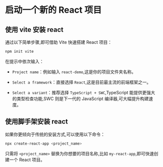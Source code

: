 # 启动一个新的 React 项目

## 使用 vite 安装 react

通过以下简单步骤,即可借助 Vite 快速搭建 React 项目：

```bash
npm init vite
```

在提示中依次输入：

- `Project name`：例如输入 `react-demo`,这是你的项目文件夹名称。

- `Select a framework`：直接选择 `React`,这是目前最主流的前端框架之一。

- `Select a variant`：推荐选择 `TypeScript + SWC`,TypeScript 能提供更强大的类型检查功能,SWC 则是下一代的 JavaScript 编译器,可大幅提升构建速度。



## 使用脚手架安装 react

如果你更倾向于传统的安装方式,可以使用以下命令：

```bash
npx create-react-app <project_name>
```

只需将 `<project_name>` 替换为你想要的项目名称,比如 `my-react-app`,即可快速创建一个 React 项目。

